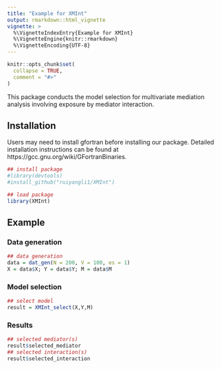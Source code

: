 ```yaml
---
title: "Example for XMInt"
output: rmarkdown::html_vignette
vignette: >
  %\VignetteIndexEntry{Example for XMInt}
  %\VignetteEngine{knitr::rmarkdown}
  %\VignetteEncoding{UTF-8}
---
```


```r
knitr::opts_chunk$set(
  collapse = TRUE,
  comment = "#>"
)
```

This package conducts the model selection for multivariate mediation analysis involving exposure by mediator interaction.

## Installation

Users may need to install gfortran before installing our package. Detailed installation instructions can be found at https://gcc.gnu.org/wiki/GFortranBinaries.

```r
## install package
#library(devtools)
#install_github("ruiyangli1/XMInt")

## load package
library(XMInt)
```

## Example 

### Data generation
```r
## data generation
data = dat_gen(N = 200, V = 100, es = 1)
X = data$X; Y = data$Y; M = data$M
```

### Model selection
```r
## select model
result = XMInt_select(X,Y,M)
```

### Results
```r
## selected mediator(s)
result$selected_mediator
## selected interaction(s)
result$selected_interaction 
```

